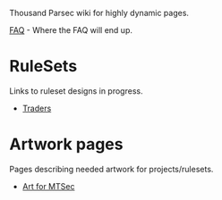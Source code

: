 Thousand Parsec wiki for highly dynamic pages.

[[FAQ]] - Where the FAQ will end up.

= RuleSets =  

Links to ruleset designs in progress.
* [[Traders]]

= Artwork pages =

Pages describing needed artwork for projects/rulesets.

* [[Art for MTSec]]